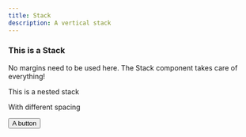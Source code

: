 ```yaml
---
title: Stack
description: A vertical stack
---
```



<Stack gap={1.5}>
  <h3>
    This is a Stack
  </h3>
  <p>
    No margins need to be used here. The Stack component takes care of everything!
  </p>
  <Stack gap={0.5}>
    <p>
      This is a nested stack
    </p>
    <p>
      With different spacing
    </p>
  </Stack>
  <button>A button</button>
</Stack>
